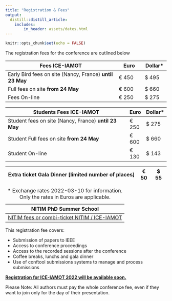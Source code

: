 ```yaml
---
title: "Registration & Fees"
output:
  distill::distill_article:
    includes:
        in_header: assets/dates.html
---
```


```r
knitr::opts_chunk$set(echo = FALSE)
```

The registration fees for the conference are outlined below

| **Fees ICE-IAMOT**                                       | Euro  | Dollar\* |
|---------------------------------------------|-----------|----------|
| Early Bird fees on site (Nancy, France) **until 23 May** | € 450 | \$ 495   |
| Full fees on site **from 24 May**                        | € 600 | \$ 660   |
| Fees On-line                                             | € 250 | \$ 275   |

| **Students Fees ICE-IAMOT**                           | Euro  | Dollar\* |
|-------------------------------------------------------|-------|----------|
| Student fees on site (Nancy, France) **until 23 May** | € 250 | \$ 275   |
| Student Full fees on site **from 24 May**             | € 600 | \$ 660   |
| Student On-line                                       | € 130 | \$ 143   |

| **Extra ticket Gala Dinner [limited number of places]** | € 50 | \$ 55 |
|---------------------------------------------------------|------|-------|

| NITIM PhD Summer School                                                                            |
|-----------------------------------------------------------------|
| [NITIM fees or combi-ticket NITIM / ICE-IAMOT](https://ice-iamot-2022-conference.org/1-nitim.html) |

: \* Exchange rates 2022-03-10 for information. Only the rates in Euros are applicable.

This registration fee covers:

-   Submission of papers to IEEE
-   Access to conference proceedings
-   Access to the recorded sessions after the conference
-   Coffee breaks, lunchs and gala dinner
-   Use of conftool submissions systems to manage and process submissions

[**Registration for ICE-IAMOT 2022 will be available soon.**](https://www.conftool.pro/ice-iamot-2022)

Please Note: All authors must pay the whole conference fee, even if they want to join only for the day of their presentation.
